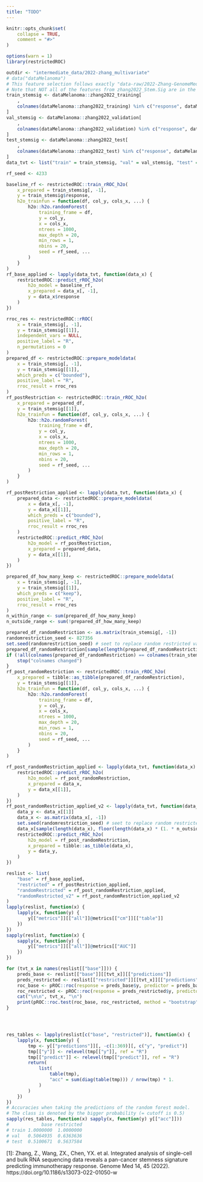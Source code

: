 ```yaml
---
title: "TODO"
---
```


```r
knitr::opts_chunk$set(
    collapse = TRUE,
    comment = "#>"
)
```




```r
options(warn = 1)
library(restrictedROC)
```
```r

outdir <- "intermediate_data/2022-zhang_multivariate"
# data("dataMelanoma")
# This feature selection follows exactly "data-raw/2022-Zhang-GenomeMedicine/data/GM/Code/Model_Stem.Sig.R"
# Note that NOT all of the features from zhang2022_Stem.Sig are in the dataset!
train_stemsig <- dataMelanoma::zhang2022_training[
    ,
    colnames(dataMelanoma::zhang2022_training) %in% c("response", dataMelanoma::zhang2022_Stem.Sig)
]
val_stemsig <- dataMelanoma::zhang2022_validation[
    ,
    colnames(dataMelanoma::zhang2022_validation) %in% c("response", dataMelanoma::zhang2022_Stem.Sig)
]
test_stemsig <- dataMelanoma::zhang2022_test[
    ,
    colnames(dataMelanoma::zhang2022_test) %in% c("response", dataMelanoma::zhang2022_Stem.Sig)
]
data_tvt <- list("train" = train_stemsig, "val" = val_stemsig, "test" = test_stemsig)

rf_seed <- 4233
```
```r
baseline_rf <- restrictedROC::train_rROC_h2o(
    x_prepared = train_stemsig[, -1],
    y = train_stemsig$response,
    h2o_trainfun = function(df, col_y, cols_x, ...) {
        h2o::h2o.randomForest(
            training_frame = df,
            y = col_y,
            x = cols_x,
            ntrees = 1000,
            max_depth = 20,
            min_rows = 1,
            nbins = 20,
            seed = rf_seed, ...
        )
    }
)
rf_base_applied <- lapply(data_tvt, function(data_x) {
    restrictedROC::predict_rROC_h2o(
        h2o_model = baseline_rf,
        x_prepared = data_x[, -1],
        y = data_x$response
    )
})
```



```r

rroc_res <- restrictedROC::rROC(
    x = train_stemsig[, -1],
    y = train_stemsig[[1]],
    independent_vars = NULL,
    positive_label = "R",
    n_permutations = 0
)
prepared_df <- restrictedROC::prepare_modeldata(
    x = train_stemsig[, -1],
    y = train_stemsig[[1]],
    which_preds = c("bounded"),
    positive_label = "R",
    rroc_result = rroc_res
)
rf_postRestriction <- restrictedROC::train_rROC_h2o(
    x_prepared = prepared_df,
    y = train_stemsig[[1]],
    h2o_trainfun = function(df, col_y, cols_x, ...) {
        h2o::h2o.randomForest(
            training_frame = df,
            y = col_y,
            x = cols_x,
            ntrees = 1000,
            max_depth = 20,
            min_rows = 1,
            nbins = 20,
            seed = rf_seed, ...
        )
    }
)

rf_postRestriction_applied <- lapply(data_tvt, function(data_x) {
    prepared_data <- restrictedROC::prepare_modeldata(
        x = data_x[, -1],
        y = data_x[[1]],
        which_preds = c("bounded"),
        positive_label = "R",
        rroc_result = rroc_res
    )
    restrictedROC::predict_rROC_h2o(
        h2o_model = rf_postRestriction,
        x_prepared = prepared_data,
        y = data_x[[1]],
    )
})
```


```r

prepared_df_how_many_keep <- restrictedROC::prepare_modeldata(
    x = train_stemsig[, -1],
    y = train_stemsig[[1]],
    which_preds = c("keep"),
    positive_label = "R",
    rroc_result = rroc_res
)
n_within_range <- sum(prepared_df_how_many_keep)
n_outside_range <- sum(!prepared_df_how_many_keep)

prepared_df_randomRestriction <- as.matrix(train_stemsig[, -1])
randomrestriction_seed <- 827356
set.seed(randomrestriction_seed) # seet to replace random restricted values
prepared_df_randomRestriction[sample(length(prepared_df_randomRestriction), n_outside_range)] <- -1
if (!all(colnames(prepared_df_randomRestriction) == colnames(train_stemsig[, -1]))) {
    stop("colnames changed")
}
rf_post_randomRestriction <- restrictedROC::train_rROC_h2o(
    x_prepared = tibble::as_tibble(prepared_df_randomRestriction),
    y = train_stemsig[[1]],
    h2o_trainfun = function(df, col_y, cols_x, ...) {
        h2o::h2o.randomForest(
            training_frame = df,
            y = col_y,
            x = cols_x,
            ntrees = 1000,
            max_depth = 20,
            min_rows = 1,
            nbins = 20,
            seed = rf_seed, ...
        )
    }
)

rf_post_randomRestriction_applied <- lapply(data_tvt, function(data_x) {
    restrictedROC::predict_rROC_h2o(
        h2o_model = rf_post_randomRestriction,
        x_prepared = data_x,
        y = data_x[[1]],
    )
})
rf_post_randomRestriction_applied_v2 <- lapply(data_tvt, function(data_x) {
    data_y <- data_x[[1]]
    data_x <- as.matrix(data_x[, -1])
    set.seed(randomrestriction_seed) # seet to replace random restricted values
    data_x[sample(length(data_x), floor(length(data_x) * (1. * n_outside_range / (n_outside_range + n_within_range))))] <- -1
    restrictedROC::predict_rROC_h2o(
        h2o_model = rf_post_randomRestriction,
        x_prepared = tibble::as_tibble(data_x),
        y = data_y,
    )
})
```

```r
reslist <- list(
    "base" = rf_base_applied,
    "restricted" = rf_postRestriction_applied,
    "randomRestricted" = rf_post_randomRestriction_applied,
    "randomRestricted_v2" = rf_post_randomRestriction_applied_v2
)
lapply(reslist, function(x) {
    lapply(x, function(y) {
        y[["metrics"]][["all"]]@metrics[["cm"]][["table"]]
    })
})
sapply(reslist, function(x) {
    sapply(x, function(y) {
        y[["metrics"]][["all"]]@metrics[["AUC"]]
    })
})

for (tvt_x in names(reslist[["base"]])) {
    preds_base <- reslist[["base"]][[tvt_x]][["predictions"]]
    preds_restricted <- reslist[["restricted"]][[tvt_x]][["predictions"]]
    roc_base <- pROC::roc(response = preds_base$y, predictor = preds_base[["R"]])
    roc_restricted <- pROC::roc(response = preds_restricted$y, predictor = preds_restricted[["R"]])
    cat("\n\n", tvt_x, "\n")
    print(pROC::roc.test(roc_base, roc_restricted, method = "bootstrap", alternative = "less"))
}




res_tables <- lapply(reslist[c("base", "restricted")], function(x) {
    lapply(x, function(y) {
        tmp <- y[["predictions"]][, -c(1:369)][, c("y", "predict")]
        tmp[["y"]] <- relevel(tmp[["y"]], ref = "R")
        tmp[["predict"]] <- relevel(tmp[["predict"]], ref = "R")
        return(
            list(
                table(tmp),
                "acc" = sum(diag(table(tmp))) / nrow(tmp) * 1.
            )
        )
    })
})
# Accuracies when taking the predictions of the random forest model.
# The class is denoted by the bigger probability (= cutoff is 0.5)
sapply(res_tables, function(x) sapply(x, function(y) y[["acc"]]))
#            base restricted
# train 1.0000000  1.0000000
# val   0.5064935  0.6363636
# test  0.5100671  0.5637584
```
[1]: Zhang, Z., Wang, ZX., Chen, YX. et al. Integrated analysis of single-cell and bulk RNA sequencing data reveals a pan-cancer stemness signature predicting immunotherapy response. Genome Med 14, 45 (2022). https://doi.org/10.1186/s13073-022-01050-w 
